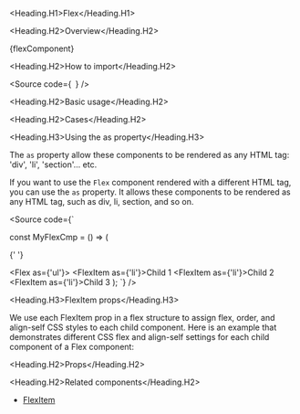 

<Meta of={Stories} />

<Heading.H1>Flex</Heading.H1>

<Heading.H2>Overview</Heading.H2>

<Markdown>{flexComponent}</Markdown>

<Heading.H2>How to import</Heading.H2>

<Source
  code={`
`}
/>

<Heading.H2>Basic usage</Heading.H2>

<Canvas of={Stories.Base} />

<Heading.H2>Cases</Heading.H2>

<Heading.H3>Using the as property</Heading.H3>

The `as` property allow these components to be rendered as any HTML tag:
'div', 'li', 'section'... etc.

If you want to use the `Flex` component rendered with a different HTML tag, you can use the `as` property.
It allows these components to be rendered as any HTML tag, such as div, li, section, and so on.

<Source
  code={`

const MyFlexCmp = () => (

{' '}

<Flex as={'ul'}>
  <FlexItem as={'li'}>Child 1</FlexItem>
  <FlexItem as={'li'}>Child 2</FlexItem>
  <FlexItem as={'li'}>Child 3</FlexItem>
</Flex>
); `} />

<Heading.H3>FlexItem props</Heading.H3>

We use each FlexItem prop in a flex structure to assign flex,
order, and align-self CSS styles to each child component.
Here is an example that demonstrates different CSS flex and align-self
settings for each child component of a Flex component:

<Canvas of={CaseStories.FlexAndFlexItems} />

<Heading.H2>Props</Heading.H2>

<ArgTypes of={Stories} />

<Heading.H2>Related components</Heading.H2>

- [FlexItem](?path=/docs/components-core-layout-flex-flexitem--docs)
